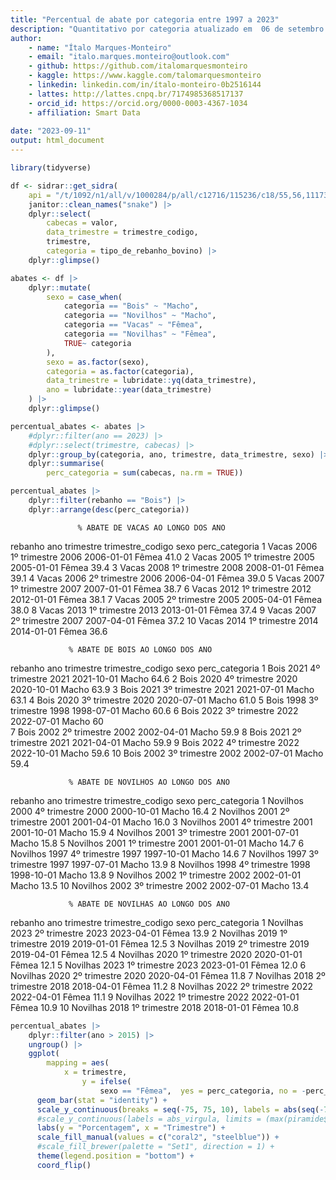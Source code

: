 ```yaml
---
title: "Percentual de abate por categoria entre 1997 a 2023"
description: "Quantitativo por categoria atualizado em  06 de setembro de 2023 pelo IBGE"
author: 
    - name: "Ítalo Marques-Monteiro"
    - email: "italo.marques.monteiro@outlook.com"
    - github: https://github.com/italomarquesmonteiro
    - kaggle: https://www.kaggle.com/talomarquesmonteiro
    - linkedin: linkedin.com/in/ítalo-monteiro-0b2516144
    - lattes: http://lattes.cnpq.br/7174985368517137
    - orcid_id: https://orcid.org/0000-0003-4367-1034
    - affiliation: Smart Data  
        
date: "2023-09-11"
output: html_document
---
```



```r
library(tidyverse)
```



```r
df <- sidrar::get_sidra(
    api = "/t/1092/n1/all/v/1000284/p/all/c12716/115236/c18/55,56,111734,111735/c12529/118225/d/v1000284%202") |>
    janitor::clean_names("snake") |>
    dplyr::select(
        cabecas = valor,
        data_trimestre = trimestre_codigo,
        trimestre,
        categoria = tipo_de_rebanho_bovino) |>
    dplyr::glimpse()
```

```r
abates <- df |>
    dplyr::mutate(
        sexo = case_when(
            categoria == "Bois" ~ "Macho",
            categoria == "Novilhos" ~ "Macho",
            categoria == "Vacas" ~ "Fêmea",
            categoria == "Novilhas" ~ "Fêmea",
            TRUE~ categoria
        ),
        sexo = as.factor(sexo),
        categoria = as.factor(categoria),
        data_trimestre = lubridate::yq(data_trimestre),
        ano = lubridate::year(data_trimestre)
    ) |>
    dplyr::glimpse()
```

```r
percentual_abates <- abates |>
    #dplyr::filter(ano == 2023) |>
    #dplyr::select(trimestre, cabecas) |>
    dplyr::group_by(categoria, ano, trimestre, data_trimestre, sexo) |>
    dplyr::summarise(
        perc_categoria = sum(cabecas, na.rm = TRUE))
```


```r
percentual_abates |>
    dplyr::filter(rebanho == "Bois") |>
    dplyr::arrange(desc(perc_categoria))
```
                   % ABATE DE VACAS AO LONGO DOS ANO 
rebanho   ano trimestre         trimestre_codigo sexo  perc_categoria
   <fct>   <dbl> <chr>             <date>           <fct>          <dbl>
 1 Vacas    2006 1º trimestre 2006 2006-01-01       Fêmea           41.0
 2 Vacas    2005 1º trimestre 2005 2005-01-01       Fêmea           39.4
 3 Vacas    2008 1º trimestre 2008 2008-01-01       Fêmea           39.1
 4 Vacas    2006 2º trimestre 2006 2006-04-01       Fêmea           39.0
 5 Vacas    2007 1º trimestre 2007 2007-01-01       Fêmea           38.7
 6 Vacas    2012 1º trimestre 2012 2012-01-01       Fêmea           38.1
 7 Vacas    2005 2º trimestre 2005 2005-04-01       Fêmea           38.0
 8 Vacas    2013 1º trimestre 2013 2013-01-01       Fêmea           37.4
 9 Vacas    2007 2º trimestre 2007 2007-04-01       Fêmea           37.2
10 Vacas    2014 1º trimestre 2014 2014-01-01       Fêmea           36.6


                 % ABATE DE BOIS AO LONGO DOS ANO 
rebanho   ano trimestre         trimestre_codigo sexo  perc_categoria
   <fct>   <dbl> <chr>             <date>           <fct>          <dbl>
 1 Bois     2021 4º trimestre 2021 2021-10-01       Macho           64.6
 2 Bois     2020 4º trimestre 2020 2020-10-01       Macho           63.9
 3 Bois     2021 3º trimestre 2021 2021-07-01       Macho           63.1
 4 Bois     2020 3º trimestre 2020 2020-07-01       Macho           61.0
 5 Bois     1998 3º trimestre 1998 1998-07-01       Macho           60.6
 6 Bois     2022 3º trimestre 2022 2022-07-01       Macho           60  
 7 Bois     2002 2º trimestre 2002 2002-04-01       Macho           59.9
 8 Bois     2021 2º trimestre 2021 2021-04-01       Macho           59.9
 9 Bois     2022 4º trimestre 2022 2022-10-01       Macho           59.6
10 Bois     2002 3º trimestre 2002 2002-07-01       Macho           59.4

                 % ABATE DE NOVILHOS AO LONGO DOS ANO 
rebanho    ano trimestre         trimestre_codigo sexo  perc_categoria
   <fct>    <dbl> <chr>             <date>           <fct>          <dbl>
 1 Novilhos  2000 4º trimestre 2000 2000-10-01       Macho           16.4
 2 Novilhos  2001 2º trimestre 2001 2001-04-01       Macho           16.0
 3 Novilhos  2001 4º trimestre 2001 2001-10-01       Macho           15.9
 4 Novilhos  2001 3º trimestre 2001 2001-07-01       Macho           15.8
 5 Novilhos  2001 1º trimestre 2001 2001-01-01       Macho           14.7
 6 Novilhos  1997 4º trimestre 1997 1997-10-01       Macho           14.6
 7 Novilhos  1997 3º trimestre 1997 1997-07-01       Macho           13.9
 8 Novilhos  1998 4º trimestre 1998 1998-10-01       Macho           13.8
 9 Novilhos  2002 1º trimestre 2002 2002-01-01       Macho           13.5
10 Novilhos  2002 3º trimestre 2002 2002-07-01       Macho           13.4
                 
                 % ABATE DE NOVILHAS AO LONGO DOS ANO
rebanho    ano trimestre         trimestre_codigo sexo  perc_categoria
   <fct>    <dbl> <chr>             <date>           <fct>          <dbl>
 1 Novilhas  2023 2º trimestre 2023 2023-04-01       Fêmea           13.9
 2 Novilhas  2019 1º trimestre 2019 2019-01-01       Fêmea           12.5
 3 Novilhas  2019 2º trimestre 2019 2019-04-01       Fêmea           12.5
 4 Novilhas  2020 1º trimestre 2020 2020-01-01       Fêmea           12.1
 5 Novilhas  2023 1º trimestre 2023 2023-01-01       Fêmea           12.0
 6 Novilhas  2020 2º trimestre 2020 2020-04-01       Fêmea           11.8
 7 Novilhas  2018 2º trimestre 2018 2018-04-01       Fêmea           11.2
 8 Novilhas  2022 2º trimestre 2022 2022-04-01       Fêmea           11.1
 9 Novilhas  2022 1º trimestre 2022 2022-01-01       Fêmea           10.9
10 Novilhas  2018 1º trimestre 2018 2018-01-01       Fêmea           10.8 


```r
percentual_abates |>
    dplyr::filter(ano > 2015) |>
    ungroup() |>
    ggplot(
        mapping = aes(
            x = trimestre,
                y = ifelse(
                    sexo == "Fêmea",  yes = perc_categoria, no = -perc_categoria), fill = sexo)) + # nolint
      geom_bar(stat = "identity") +
      scale_y_continuous(breaks = seq(-75, 75, 10), labels = abs(seq(-75, 75, 0))) + # nolint
      #scale_y_continuous(labels = abs_virgula, limits = (max(piramide$pop))* c(-1,1)) + # nolint
      labs(y = "Porcentagem", x = "Trimestre") +
      scale_fill_manual(values = c("coral2", "steelblue")) +
      #scale_fill_brewer(palette = "Set1", direction = 1) +
      theme(legend.position = "bottom") +
      coord_flip()
``` 